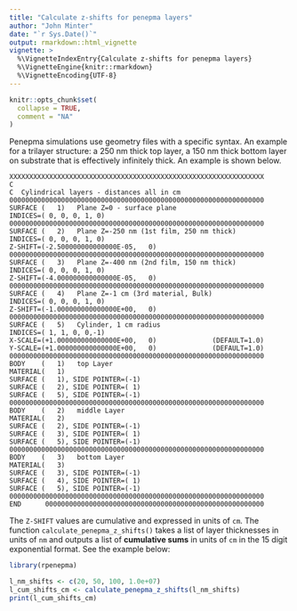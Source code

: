 ```yaml
---
title: "Calculate z-shifts for penepma layers"
author: "John Minter"
date: "`r Sys.Date()`"
output: rmarkdown::html_vignette
vignette: >
  %\VignetteIndexEntry{Calculate z-shifts for penepma layers}
  %\VignetteEngine{knitr::rmarkdown}
  %\VignetteEncoding{UTF-8}
---
```


```r
knitr::opts_chunk$set(
  collapse = TRUE,
  comment = "NA"
)
```

Penepma simulations use geometry files with a specific syntax. An example for
a trilayer structure: a 250 nm thick top layer, a 150 nm thick bottom layer
on substrate that is effectively infinitely thick. An example is shown below.

```
XXXXXXXXXXXXXXXXXXXXXXXXXXXXXXXXXXXXXXXXXXXXXXXXXXXXXXXXXXXXXXXX
C
C  Cylindrical layers - distances all in cm
0000000000000000000000000000000000000000000000000000000000000000
SURFACE (   1)   Plane Z=0 - surface plane
INDICES=( 0, 0, 0, 1, 0)
0000000000000000000000000000000000000000000000000000000000000000
SURFACE (   2)   Plane Z=-250 nm (1st film, 250 nm thick)
INDICES=( 0, 0, 0, 1, 0)
Z-SHIFT=(-2.500000000000000E-05,   0)
0000000000000000000000000000000000000000000000000000000000000000
SURFACE (   3)   Plane Z=-400 nm (2nd film, 150 nm thick)
INDICES=( 0, 0, 0, 1, 0)
Z-SHIFT=(-4.000000000000000E-05,   0)
0000000000000000000000000000000000000000000000000000000000000000
SURFACE (   4)   Plane Z=-1 cm (3rd material, Bulk)
INDICES=( 0, 0, 0, 1, 0)
Z-SHIFT=(-1.000000000000000E+00,   0)
0000000000000000000000000000000000000000000000000000000000000000
SURFACE (   5)   Cylinder, 1 cm radius
INDICES=( 1, 1, 0, 0,-1)
X-SCALE=(+1.000000000000000E+00,   0)              (DEFAULT=1.0)
Y-SCALE=(+1.000000000000000E+00,   0)              (DEFAULT=1.0)
0000000000000000000000000000000000000000000000000000000000000000
BODY    (   1)   top Layer
MATERIAL(   1)
SURFACE (   1), SIDE POINTER=(-1)
SURFACE (   2), SIDE POINTER=( 1)
SURFACE (   5), SIDE POINTER=(-1)
0000000000000000000000000000000000000000000000000000000000000000
BODY    (   2)   middle Layer
MATERIAL(   2)
SURFACE (   2), SIDE POINTER=(-1)
SURFACE (   3), SIDE POINTER=( 1)
SURFACE (   5), SIDE POINTER=(-1)
0000000000000000000000000000000000000000000000000000000000000000
BODY    (   3)   bottom Layer
MATERIAL(   3)
SURFACE (   3), SIDE POINTER=(-1)
SURFACE (   4), SIDE POINTER=( 1)
SURFACE (   5), SIDE POINTER=(-1)
0000000000000000000000000000000000000000000000000000000000000000
END      0000000000000000000000000000000000000000000000000000000
```

The `Z-SHIFT` values are cumulative and expressed in units of `cm`.
The function `calculate_penepma_z_shifts()` takes a list of layer
thicknesses in units of `nm` and outputs a list of **cumulative sums**
in units of `cm` in the 15 digit exponential format. See the example
below:

```r
library(rpenepma)

l_nm_shifts <- c(20, 50, 100, 1.0e+07)
l_cum_shifts_cm <- calculate_penepma_z_shifts(l_nm_shifts)
print(l_cum_shifts_cm)
```


